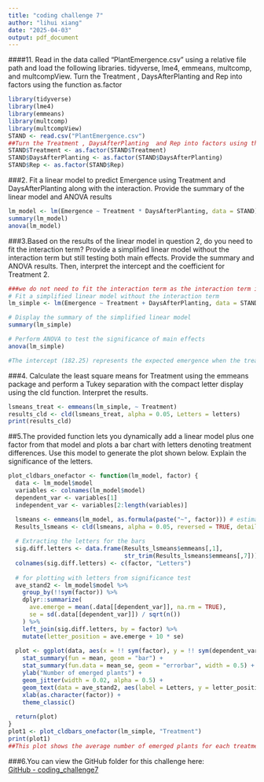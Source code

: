 ```yaml
---
title: "coding challenge 7"
author: "lihui xiang"
date: "2025-04-03"
output: pdf_document
---
```

####11. Read in the data called “PlantEmergence.csv” using a relative file path and load the following libraries. tidyverse, lme4, emmeans, multcomp, and multcompView. Turn the Treatment , DaysAfterPlanting and Rep into factors using the function as.factor
```r
library(tidyverse)
library(lme4)
library(emmeans)
library(multcomp)
library(multcompView)
STAND <- read.csv("PlantEmergence.csv")   
##Turn the Treatment , DaysAfterPlanting  and Rep into factors using the function as.factor
STAND$Treatment <- as.factor(STAND$Treatment)
STAND$DaysAfterPlanting <- as.factor(STAND$DaysAfterPlanting)
STAND$Rep <- as.factor(STAND$Rep)
```
###2. Fit a linear model to predict Emergence using Treatment and DaysAfterPlanting along with the interaction. Provide the summary of the linear model and ANOVA results
```r
lm_model <- lm(Emergence ~ Treatment * DaysAfterPlanting, data = STAND)
summary(lm_model)
anova(lm_model)
```
###3.Based on the results of the linear model in question 2, do you need to fit the interaction term? Provide a simplified linear model without the interaction term but still testing both main effects. Provide the summary and ANOVA results. Then, interpret the intercept and the coefficient for Treatment 2.
```r
###we do not need to fit the interaction term as the interaction term is not significant.
# Fit a simplified linear model without the interaction term
lm_simple <- lm(Emergence ~ Treatment + DaysAfterPlanting, data = STAND)

# Display the summary of the simplified linear model
summary(lm_simple)

# Perform ANOVA to test the significance of main effects
anova(lm_simple)

#The intercept (182.25) represents the expected emergence when the treatment is at level 1 (reference level) and DaysAfterPlanting is at its reference level. The coefficient for Treatment 2 (-136.50) means that Treatment 2 has 136.5 fewer emergences compared to Treatment 1.
```
###4. Calculate the least square means for Treatment using the emmeans package and perform a Tukey separation with the compact letter display using the cld function. Interpret the results.
```r
lsmeans_treat <- emmeans(lm_simple, ~ Treatment)
results_cld <- cld(lsmeans_treat, alpha = 0.05, Letters = letters)
print(results_cld)
```
##5.The provided function lets you dynamically add a linear model plus one factor from that model and plots a bar chart with letters denoting treatment differences. Use this model to generate the plot shown below. Explain the significance of the letters. 
```r
plot_cldbars_onefactor <- function(lm_model, factor) {
  data <- lm_model$model
  variables <- colnames(lm_model$model)
  dependent_var <- variables[1]
  independent_var <- variables[2:length(variables)]

  lsmeans <- emmeans(lm_model, as.formula(paste("~", factor))) # estimate lsmeans 
  Results_lsmeans <- cld(lsmeans, alpha = 0.05, reversed = TRUE, details = TRUE, Letters = letters) # contrast with Tukey adjustment by default.
  
  # Extracting the letters for the bars
  sig.diff.letters <- data.frame(Results_lsmeans$emmeans[,1], 
                                 str_trim(Results_lsmeans$emmeans[,7]))
  colnames(sig.diff.letters) <- c(factor, "Letters")
  
  # for plotting with letters from significance test
  ave_stand2 <- lm_model$model %>%
    group_by(!!sym(factor)) %>%
    dplyr::summarize(
      ave.emerge = mean(.data[[dependent_var]], na.rm = TRUE),
      se = sd(.data[[dependent_var]]) / sqrt(n())
    ) %>%
    left_join(sig.diff.letters, by = factor) %>%
    mutate(letter_position = ave.emerge + 10 * se)
  
  plot <- ggplot(data, aes(x = !! sym(factor), y = !! sym(dependent_var))) + 
    stat_summary(fun = mean, geom = "bar") +
    stat_summary(fun.data = mean_se, geom = "errorbar", width = 0.5) +
    ylab("Number of emerged plants") + 
    geom_jitter(width = 0.02, alpha = 0.5) +
    geom_text(data = ave_stand2, aes(label = Letters, y = letter_position), size = 5) +
    xlab(as.character(factor)) +
    theme_classic()
  
  return(plot)
}
plot1 <- plot_cldbars_onefactor(lm_simple, "Treatment")
print(plot1)
##This plot shows the average number of emerged plants for each treatment, with error bars showing how much the values vary. The letters on top come from Tukey’s test — if two treatments share the same letter, it means there’s no real difference between them. If they have different letters, they’re significantly different. For example, Treatment 2 had way fewer emerged plants than the others, while Treatments 1, 3, 4, and 5 were pretty similar.
```

###6.You can view the GitHub folder for this challenge here:  
[GitHub - coding_challenge7](https://github.com/Siya2904-cell/Lihui-reproducibility/tree/main/coding_challenge7)